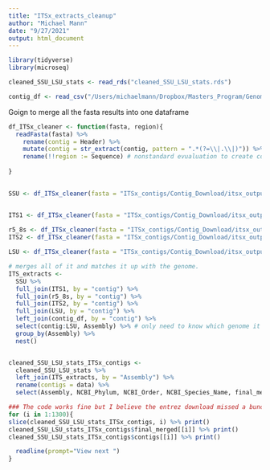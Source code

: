 ```yaml
---
title: "ITSx_extracts_cleanup"
author: "Michael Mann"
date: "9/27/2021"
output: html_document
---
```





```r
library(tidyverse)
library(microseq)
```



```r
cleaned_SSU_LSU_stats <- read_rds("cleaned_SSU_LSU_stats.rds")

contig_df <- read_csv("/Users/michaelmann/Dropbox/Masters_Program/Genomes_rRNA/ITSx_contigs/contig_df.csv")
```


Goign to merge all the fasta results into one dataframe
```r
df_ITSx_cleaner <- function(fasta, region){
  readFasta(fasta) %>%
    rename(contig = Header) %>%
    mutate(contig = str_extract(contig, pattern = ".*(?=\\|.\\|)")) %>%
    rename(!!region := Sequence) # nonstandard evualuation to create column called that region
  
}
  

SSU <- df_ITSx_cleaner(fasta = "ITSx_contigs/Contig_Download/itsx_output.SSU.fasta", region = "SSU")


ITS1 <- df_ITSx_cleaner(fasta = "ITSx_contigs/Contig_Download/itsx_output.ITS1.fasta", region = "ITS1")
  
r5_8s <- df_ITSx_cleaner(fasta = "ITSx_contigs/Contig_Download/itsx_output.5_8S.fasta", region = "r5_8s")
ITS2 <- df_ITSx_cleaner(fasta = "ITSx_contigs/Contig_Download/itsx_output.ITS2.fasta", region = "ITS2")

LSU <- df_ITSx_cleaner(fasta = "ITSx_contigs/Contig_Download/itsx_output.LSU.fasta", region = "LSU")

# merges all of it and matches it up with the genome.
ITS_extracts <- 
  SSU %>%
  full_join(ITS1, by = "contig") %>%
  full_join(r5_8s, by = "contig") %>%
  full_join(ITS2, by = "contig") %>%
  full_join(LSU, by = "contig") %>%
  left_join(contig_df, by = "contig") %>%
  select(contig:LSU, Assembly) %>% # only need to know which genome it came from
  group_by(Assembly) %>%
  nest() 


cleaned_SSU_LSU_stats_ITSx_contigs <- 
  cleaned_SSU_LSU_stats %>%
  left_join(ITS_extracts, by = "Assembly") %>%
  rename(contigs = data) %>%
  select(Assembly, NCBI_Phylum, NCBI_Order, NCBI_Species_Name, final_merged, contigs)

### The code works fine but I believe the entrez download missed a bunch of stuff. Going to need to update it on CARC and run again. 
for (i in 1:1300){
slice(cleaned_SSU_LSU_stats_ITSx_contigs, i) %>% print()
cleaned_SSU_LSU_stats_ITSx_contigs$final_merged[[i]] %>% print()
cleaned_SSU_LSU_stats_ITSx_contigs$contigs[[i]] %>% print()

  readline(prompt="View next ")
}
```
